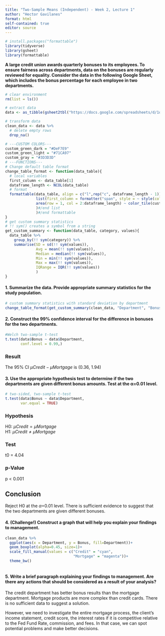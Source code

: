 ```yaml
---
title: "Two-Sample Means (Independent) - Week 2, Lecture 1"
author: "Hector Gavilanes"
format: html
self-contained: true
editor: source
---
```


```r
# install.packages("formattable")
library(tidyverse)
library(gsheet)
library(formattable)
```

**A large credit union awards quarterly bonuses to its employees. To ensure fairness across departments, data on the bonuses are regularly reviewed for equality. Consider the data in the following Google Sheet, which includes the bonus percentage for each employee in two departments.**

```r
# clear environment
rm(list = ls())

# extract data
data <- as_tibble(gsheet2tbl("https://docs.google.com/spreadsheets/d/1q0Ouhr6hGBDp-5oyQuYGcsWTLrsayywVHJS7o17Sm6Y/edit?usp=sharing"))

# transform data
clean_data <- data %>% 
  # delete empty rows
  drop_na()

# ---CUSTOM COLORS---
custom_green_dark = "#DeF7E9"
custom_green_light = "#71CA97"
custom_gray = "#3D3D3D"
# ---FUNCTIONS---
# Change default table format
change_table_format <- function(data_table){
  # local variables
  first_column <- data_table[1]
  dataframe_length <- NCOL(data_table)
  # format
  formattable(data_table, align = c("l",rep("c", dataframe_length - 1)),
              list(first_column = formatter("span", style = ~ style(color = custom_gray, font.weight = "bold")),
              area(row = 1, col = 2:dataframe_length) ~ color_tile(custom_green_dark, custom_green_light)
              )#/end list
              )#/end formattable
}
# get custom summary statistics
# !! sym() creates a symbol from a string
get_custom_summary <- function(data_table, category, values){
  data_table %>% 
    group_by(!! sym(category)) %>% 
    summarise(SD = sd(!! sym(values)),
              Avg = mean(!! sym(values)),
              Median = median(!! sym(values)),
              Min = min(!! sym(values)),
              Max = max(!! sym(values)),
              IQRange = IQR(!! sym(values))
              )
}
```

#### 1. Summarize the data. Provide appropriate summary statistics for the study population.

```r
# custom summary statistics with standard deviation by department
change_table_format(get_custom_summary(clean_data, "Department", "Bonus"))
```

#### 2. Construct the 99% confidence interval for the difference in bonuses for the two departments.

```r
#Welch two-sample t-test
t.test(data$Bonus ~ data$Department, 
       conf.level = 0.99,)
```

### Result
The 95% CI $\mu Credit - \mu Mortgage$ is (0.36, 1.94)

#### 3. Use the appropriate hypothesis test to determine if the two departments are given different bonus amounts. Test at the &alpha;=0.01 level.

```r
# two-sided, two-sample t-test
t.test(data$Bonus ~ data$Department,
       var.equal = TRUE)
```

### Hypothesis
H0: $\mu Credit = \mu Mortgage$\
H1: $\mu Credit \ne \mu Mortgage$\

### Test
t0 = 4.04

### p-Value
p < 0.001

## Conclusion
Reject H0 at the $\alpha$=0.01 level. There is sufficient evidence to suggest that the two departments are given different bonuses.


#### 4. (Challenge!) Construct a graph that will help you explain your findings to management.

```r
clean_data %>% 
  ggplot(aes(x = Department, y = Bonus, fill=Department))+
  geom_boxplot(alpha=0.45, size=1)+
  scale_fill_manual(values = c("Credit" = "cyan",
                               "Mortgage" = "magenta"))+
  theme_bw()
  
```

#### 5. Write a brief paragraph explaining your findings to management. Are there any actions that should be considered as a result of your analysis?

The credit department has better bonus results than the mortgage department.
Mortgage products are more complex than credit cards. There is no sufficient data to suggest a solution. 

However, we need to investigate the entire mortgage process, the client's income statement, credit score, the interest rates if it is competitive relative to the Fed Fund Rate, commission, and fees.
In that case, we can spot potential problems and make better decisions. 







